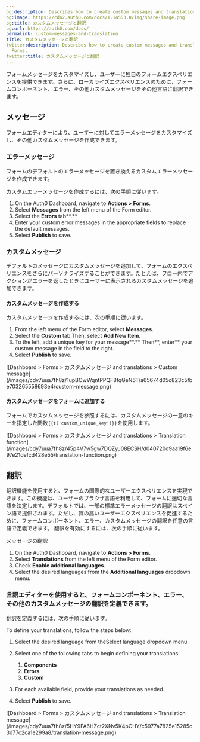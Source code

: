 ```yaml
---
og:description: Describes how to create custom messages and translations with Forms.
og:image: https://cdn2.auth0.com/docs/1.14553.0/img/share-image.png
og:title: カスタムメッセージと翻訳
og:url: https://auth0.com/docs/
permalink: custom-messages-and-translation
title: カスタムメッセージと翻訳
twitter:description: Describes how to create custom messages and translations with
  Forms.
twitter:title: カスタムメッセージと翻訳
---
```


フォームメッセージをカスタマイズし、ユーザーに独自のフォームエクスペリエンスを提供できます。さらに、ローカライズエクスペリエンスのために、フォームコンポーネント、エラー、その他カスタムメッセージをその他言語に翻訳できます。

## メッセージ

フォームエディターにより、ユーザーに対してエラーメッセージをカスタマイズし、その他カスタムメッセージを作成できます。

### エラーメッセージ

フォームのデフォルトのエラーメッセージを置き換えるカスタムエラーメッセージを作成できます。

カスタムエラーメッセージを作成するには、次の手順に従います。

1. On the Auth0 Dashboard, navigate to **Actions > Forms**.
2. Select **Messages** from the left menu of the Form editor.
3. Select the **Errors** tab**.**
4. Enter your custom error messages in the appropriate fields to replace the default messages.
5. Select **Publish** to save.

### カスタムメッセージ

デフォルトのメッセージにカスタムメッセージを追加して、フォームのエクスペリエンスをさらにパーソナライズすることができます。たとえば、フロー内でアクションがエラーを返したときにユーザーに表示されるカスタムメッセージを追加できます。

#### カスタムメッセージを作成する

カスタムメッセージを作成するには、次の手順に従います。

1. From the left menu of the Form editor, select **Messages**.
2. Select the **Custom** tab.Then, select **Add New Item**.
3. To the left, add a unique key for your message**.** Then**, enter** your custom message in the field to the right.
4. Select **Publish** to save.

<Frame>![Dashboard > Forms > カスタムメッセージ and translations > Custom message](/images/cdy7uua7fh8z/1upBOwWqntPPQF8fqGeN6T/a65674d05c823c5fbe703265558693e4/custom-message.png)</Frame>

#### カスタムメッセージをフォームに追加する

フォームでカスタムメッセージを参照するには、カスタムメッセージの一意のキーを指定した関数`{{t('custom_unique_key')}}`を使用します。

<Frame>![Dashboard > Forms > カスタムメッセージ and translations > Translation function](/images/cdy7uua7fh8z/45p4V7w5gw7DQZyJ08ECSH/d040720d9aa19f6e97e21defcd428e55/translation-function.png)</Frame>

## 翻訳

翻訳機能を使用すると、フォームの国際的なユーザーエクスペリエンスを実現できます。この機能は、ユーザーのブラウザ言語を利用して、フォームに適切な言語を決定します。デフォルトでは、一部の標準エラーメッセージの翻訳はスペイン語で提供されます。ただし、質の高いユーザーエクスペリエンスを促進するために、フォームコンポーネント、エラー、カスタムメッセージの翻訳を任意の言語で定義できます。
翻訳を有効にするには、次の手順に従います。

メッセージの翻訳

1. On the Auth0 Dashboard, navigate to **Actions > Forms**.
2. Select **Translations** from the left menu of the Form editor.
3. Check **Enable additional languages**.
4. Select the desired languages from the **Additional languages** dropdown menu.

### 言語エディターを使用すると、フォームコンポーネント、エラー、その他のカスタムメッセージの翻訳を定義できます。

翻訳を定義するには、次の手順に従います。

To define your translations, follow the steps below:

1. Select the desired language from theSelect language dropdown menu.
2. Select one of the following tabs to begin defining your translations:

   1. **Components**
   2. **Errors**
   3. **Custom**
3. For each available field, provide your translations as needed.
4. Select **Publish** to save.

<Frame>![Dashboard > Forms > カスタムメッセージ and translations > Translation message](/images/cdy7uua7fh8z/5HY9FA6HZct2XNv5K4pCHY/c5977a7825e15285c3d77c2ca1e299a8/translation-message.png)</Frame>